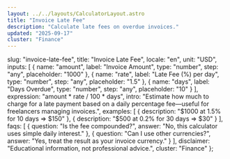 ```yaml
---
layout: ../../layouts/CalculatorLayout.astro
title: "Invoice Late Fee"
description: "Calculate late fees on overdue invoices."
updated: "2025-09-17"
cluster: "Finance"
---
```



  slug: "invoice-late-fee",
  title: "Invoice Late Fee",
  locale: "en",
  unit: "USD",
  inputs: [
    { name: "amount", label: "Invoice Amount", type: "number", step: "any", placeholder: "1000" },
    { name: "rate", label: "Late Fee (%) per day", type: "number", step: "any", placeholder: "1.5" },
    { name: "days", label: "Days Overdue", type: "number", step: "any", placeholder: "10" }
  ],
  expression: "amount * rate / 100 * days",
  intro: "Estimate how much to charge for a late payment based on a daily percentage fee—useful for freelancers managing invoices.",
  examples: [
    { description: "$1000 at 1.5% for 10 days ⇒ $150" },
    { description: "$500 at 0.2% for 30 days ⇒ $30" }
  ],
  faqs: [
    { question: "Is the fee compounded?", answer: "No, this calculator uses simple daily interest." },
    { question: "Can I use other currencies?", answer: "Yes, treat the result as your invoice currency." }
  ],
  disclaimer: "Educational information, not professional advice.",
  cluster: "Finance"
};

<Calculator schema={schema} />


